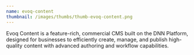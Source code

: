 ```yaml
---
name: evoq-content
thumbnail: /images/thumbs/thumb-evoq-content.png
---
```


Evoq Content is a feature-rich, commercial CMS built on the DNN Platform, designed for businesses to efficiently create, manage, and publish high-quality content with advanced authoring and workflow capabilities.
